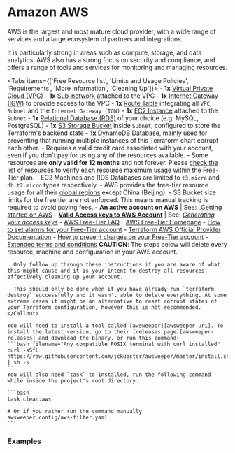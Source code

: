 
# Amazon AWS

AWS is the largest and most mature cloud provider, with a wide range of services and a large ecosystem of partners and integrations. 

It is particularly strong in areas such as compute, storage, and data analytics. AWS also has a strong focus on security and compliance, and offers a range of tools and services for monitoring and managing resources.

<Tabs items={['Free Resource list', 'Limits and Usage Policies', 'Requirements', 'More Information', 'Cleaning Up']}>
  <Tab>
    - **1x** [Virtual Private Cloud (VPC)](aws-vpc-info)
      - **1x** [Sub-network](aws-sub-info) attached to the VPC
      - **1x** [Internet Gateway (IGW)](aws-igw-info) to provide access to the VPC
    - **1x** [Route Table](aws-route-info) integrating all `VPC`, `Subnet` and the `Internet Gateway (IGW)`
    - **1x** [EC2 Instance](aws-ec2-info) attached to the `Subnet`
    - **1x** [Relational Database (RDS)](aws-rds-info) of your choice (e.g. MySQL, PostgreSQL)
    - **1x** [S3 Storage Bucket](aws-s3-info) inside `Subnet`, configured to store the Terraform's backend state
    - **1x** [DynamoDB Database](aws-dynamodb-info), mainly used for preventing that running multiple instances of this Terraform chart corrupt each other.
  </Tab>
  <Tab>
    - Requires a valid credit card associated with your account, even if you don't pay for using any of the resources available.
    - Some resources are **only valid for 12 months** and not forever. Please [check the list of resources](aws-sorted-list) to verify each resource maximum usage within the Free-Tier plan.
    - EC2 Machines and RDS Databases are limited to `t3.micro` and `db.t2.micro` types respectively.
    - AWS provides the free-tier resource usage for all their [global regions](aws-regions) except China (Beijing).
    - S3 Bucket size limits for the free tier are not enforced. This means manual tracking is required to avoid paying fees.
  </Tab>
  <Tab>
    - **An active account on AWS** | See: \_[Getting started on AWS](aws-account-create)
    - **[Valid Access keys to AWS Account](aws-keys-info)** | See: _[Generating your access keys](aws-keys-create)_
  </Tab>
  <Tab>
    - [AWS Free-Tier FAQ](aws-faq)
    - [AWS Free-Tier Homepage](free-aws)
    - [How to set alarms for your Free-Tier account](aws-alarms-free)
    - [Terraform AWS Official Provider Documentation](aws-tf-provider)
    - [How to prevent charges on your Free-Tier account](aws-prevent-charges)
    - [Extended terms and conditions](aws-terms)
  </Tab>
  <Tab>
    <Callout type="error" emoji="️🚫">
      **CAUTION**: The steps below will delete every resource, machine and configuration in your AWS account. 

      Only follow up through these instructions if you are aware of what this might cause and it is your intent to destroy all resources, effectively cleaning up your account.
      
      This should only be done when if you have already run `terraform destroy` successfully and it wasn't able to delete everything. At some extreme cases it might be an alternative to reset corrupt states of your Terraform configuration, however this is not recommended.
    </Callout>

    You will need to install a tool called [awsweeper][awsweeper-uri]. To install the latest version, go to their [releases page][awsweeper-releases] and download the binary, or run this command:
    ```bash filename="Any compatible POSIX terminal with curl installed"
    curl -sSfL https://raw.githubusercontent.com/jckuester/awsweeper/master/install.sh | sh -s
    ```
    You will also need `task` to installed, run the following command while inside the project's root directory:
    
    ```bash
    task clean:aws
    
    # Or if you rather run the command manually
    awsweeper config/aws-filter.yaml
    ``` 
  </Tab>
</Tabs>

### Examples

[brand]: https://www.hashicorp.com/brand
[disclaimer]: https://www.hashicorp.com/trademark-policy
[guidelines]: https://www.hashicorp.com/community-guidelines
[free-aws]: https://aws.amazon.com/free/?all-free-tier
[free-gcp]: https://cloud.google.com/free
[free-docs-gcp]: https://cloud.google.com/free/docs/gcp-free-tier
[free-azure]: https://azure.microsoft.com/en-us/free/
[azure-faq]: https://azure.microsoft.com/en-us/free/free-account-faq/
[azure-full-terms]: https://azure.microsoft.com/en-us/offers/ms-azr-0044p/
[aws-faq]: https://aws.amazon.com/free/free-tier-faqs/
[go-color-url]: https://github.com/fatih/color
[go-releaser-url]: https://github.com/goreleaser/goreleaser
[go-cobra-url]: https://github.com/spf13/cobra
[shell-has-url]: https://github.com/kdabir/has
[go-prompt-url]: https://github.com/c-bata/go-prompt
[go-task-url]: https://github.com/go-task/task
[go-tfexec-url]: https://github.com/hashicorp/terraform-exec
[docs-repo-url]: https://github.com/CONNECT-platform/codedoc
[aws-key-info]: https://docs.aws.amazon.com/general/latest/gr/aws-sec-cred-types.html#access-keys-and-secret-access-keys
[aws-key-create]: https://aws.amazon.com/premiumsupport/knowledge-center/create-access-key/
[aws-account-create]: https://aws.amazon.com/premiumsupport/knowledge-center/create-and-activate-aws-account/
[aws-vpc-info]: https://aws.amazon.com/vpc/?vpc-blogs.sort-by=item.additionalFields.createdDate&vpc-blogs.sort-order=desc
[aws-igw-info]: https://docs.aws.amazon.com/vpc/latest/userguide/VPC_Internet_Gateway.html
[aws-ec2-info]: https://aws.amazon.com/ec2/
[aws-s3-info]: https://aws.amazon.com/s3/
[aws-rds-info]: https://aws.amazon.com/rds/
[aws-route-info]: https://docs.aws.amazon.com/vpc/latest/userguide/VPC_Route_Tables.html
[aws-sub-info]: https://docs.aws.amazon.com/vpc/latest/userguide/working-with-vpcs.html
[aws-tf-provider]: https://registry.terraform.io/providers/hashicorp/aws/latest/
[aws-regions]: https://aws.amazon.com/about-aws/global-infrastructure/
[aws-terms]: https://aws.amazon.com/free/terms/
[aws-prevent-charges]: https://aws.amazon.com/premiumsupport/knowledge-center/free-tier-charges/
[aws-alarms-free]: https://docs.aws.amazon.com/awsaccountbilling/latest/aboutv2/tracking-free-tier-usage.html#free-budget
[aws-sorted-list]: https://aws.amazon.com/free/?all-free-tier.sort-by=item.additionalFields.SortRank&all-free-tier.sort-order=asc&awsf.Free%20Tier%20Types=tier%23always-free%7Ctier%2312monthsfree&awsf.Free%20Tier%20Categories=*all
[aws-dynamodb-info]: https://aws.amazon.com/dynamodb/
[remote-tfstate-url]: https://github.com/cloudposse/terraform-aws-tfstate-backend
[awsweeper-uri]: https://github.com/jckuester/awsweeper
[awsweeper-releases]: https://github.com/jckuester/awsweeper/releases